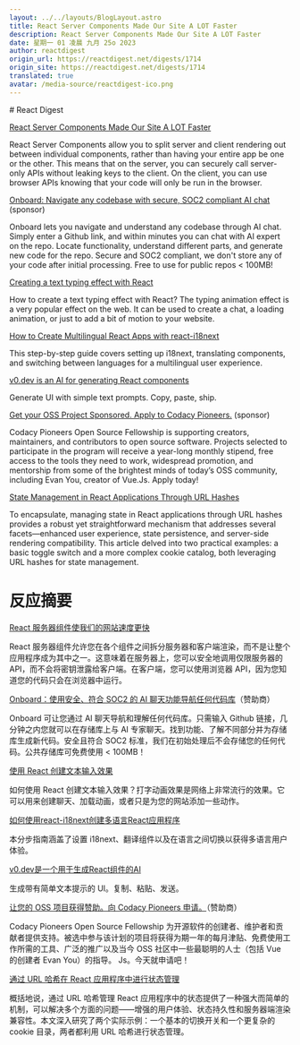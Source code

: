 ```yaml
---
layout: ../../layouts/BlogLayout.astro
title: React Server Components Made Our Site A LOT Faster
description: React Server Components Made Our Site A LOT Faster
date: 星期一 01 凌晨 九月 25o 2023
author: reactdigest
origin_url: https://reactdigest.net/digests/1714
origin_site: https://reactdigest.net/digests/1714
translated: true
avatar: /media-source/reactdigest-ico.png
---
```



<Reference client:only="react" title="React Server Components Made Our Site A LOT Faster" url="https://reactdigest.net/digests/1714" />

<Detail client:only="react">
	# React Digest

[React Server Components Made Our Site A LOT Faster](https://reactdigest.net/link/16393/a24eb3ef-556d-456e-a6a4-25de0a1cd63b/email)

React Server Components allow you to split server and client rendering out between individual components, rather than having your entire app be one or the other. This means that on the server, you can securely call server-only APIs without leaking keys to the client. On the client, you can use browser APIs knowing that your code will only be run in the browser.

[Onboard: Navigate any codebase with secure, SOC2 compliant AI chat](https://reactdigest.net/link/16394/a24eb3ef-556d-456e-a6a4-25de0a1cd63b/email) (sponsor)

Onboard lets you navigate and understand any codebase through AI chat. Simply enter a Github link, and within minutes you can chat with AI expert on the repo. Locate functionality, understand different parts, and generate new code for the repo. Secure and SOC2 compliant, we don't store any of your code after initial processing. Free to use for public repos &lt; 100MB!

[Creating a text typing effect with React](https://reactdigest.net/link/16395/a24eb3ef-556d-456e-a6a4-25de0a1cd63b/email)

How to create a text typing effect with React? The typing animation effect is a very popular effect on the web. It can be used to create a chat, a loading animation, or just to add a bit of motion to your website.

[How to Create Multilingual React Apps with react-i18next](https://reactdigest.net/link/16396/a24eb3ef-556d-456e-a6a4-25de0a1cd63b/email)

This step-by-step guide covers setting up i18next, translating components, and switching between languages for a multilingual user experience.

[v0.dev is an AI for generating React components](https://reactdigest.net/link/16397/a24eb3ef-556d-456e-a6a4-25de0a1cd63b/email)

Generate UI with simple text prompts. Copy, paste, ship.

[Get your OSS Project Sponsored. Apply to Codacy Pioneers.](https://reactdigest.net/link/16398/a24eb3ef-556d-456e-a6a4-25de0a1cd63b/email) (sponsor)

Codacy Pioneers Open Source Fellowship is supporting creators, maintainers, and contributors to open source software. Projects selected to participate in the program will receive a year-long monthly stipend, free access to the tools they need to work, widespread promotion, and mentorship from some of the brightest minds of today’s OSS community, including Evan You, creator of Vue.Js. Apply today!

[State Management in React Applications Through URL Hashes](https://reactdigest.net/link/16399/a24eb3ef-556d-456e-a6a4-25de0a1cd63b/email)

To encapsulate, managing state in React applications through URL hashes provides a robust yet straightforward mechanism that addresses several facets—enhanced user experience, state persistence, and server-side rendering compatibility. This article delved into two practical examples: a basic toggle switch and a more complex cookie catalog, both leveraging URL hashes for state management.


</Detail>

# 反应摘要

[React 服务器组件使我们的网站速度更快](https://reactdigest.net/link/16393/a24eb3ef-556d-456e-a6a4-25de0a1cd63b/email)

React 服务器组件允许您在各个组件之间拆分服务器和客户端渲染，而不是让整个应用程序成为其中之一。这意味着在服务器上，您可以安全地调用仅限服务器的 API，而不会将密钥泄露给客户端。在客户端，您可以使用浏览器 API，因为您知道您的代码只会在浏览器中运行。

[Onboard：使用安全、符合 SOC2 的 AI 聊天功能导航任何代码库](https://reactdigest.net/link/16394/a24eb3ef-556d-456e-a6a4-25de0a1cd63b/email)（赞助商）

Onboard 可让您通过 AI 聊天导航和理解任何代码库。只需输入 Github 链接，几分钟之内您就可以在存储库上与 AI 专家聊天。找到功能、了解不同部分并为存储库生成新代码。安全且符合 SOC2 标准，我们在初始处理后不会存储您的任何代码。公共存储库可免费使用 &lt; 100MB！

[使用 React 创建文本输入效果](https://reactdigest.net/link/16395/a24eb3ef-556d-456e-a6a4-25de0a1cd63b/email)

如何使用 React 创建文本输入效果？打字动画效果是网络上非常流行的效果。它可以用来创建聊天、加载动画，或者只是为您的网站添加一些动作。

[如何使用react-i18next创建多语言React应用程序](https://reactdigest.net/link/16396/a24eb3ef-556d-456e-a6a4-25de0a1cd63b/email)

本分步指南涵盖了设置 i18next、翻译组件以及在语言之间切换以获得多语言用户体验。

[v0.dev是一个用于生成React组件的AI](https://reactdigest.net/link/16397/a24eb3ef-556d-456e-a6a4-25de0a1cd63b/email)

生成带有简单文本提示的 UI。复制、粘贴、发送。

[让您的 OSS 项目获得赞助。向 Codacy Pioneers 申请。](https://reactdigest.net/link/16398/a24eb3ef-556d-456e-a6a4-25de0a1cd63b/email)（赞助商）

Codacy Pioneers Open Source Fellowship 为开源软件的创建者、维护者和贡献者提供支持。被选中参与该计划的项目将获得为期一年的每月津贴、免费使用工作所需的工具、广泛的推广以及当今 OSS 社区中一些最聪明的人士（包括 Vue 的创建者 Evan You）的指导。 Js。今天就申请吧！

[通过 URL 哈希在 React 应用程序中进行状态管理](https://reactdigest.net/link/16399/a24eb3ef-556d-456e-a6a4-25de0a1cd63b/email)

概括地说，通过 URL 哈希管理 React 应用程序中的状态提供了一种强大而简单的机制，可以解决多个方面的问题——增强的用户体验、状态持久性和服务器端渲染兼容性。本文深入研究了两个实际示例：一个基本的切换开关和一个更复杂的 cookie 目录，两者都利用 URL 哈希进行状态管理。


